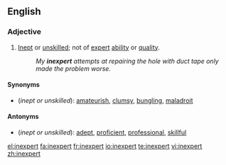 ==English==

===Adjective===
{{en-adj}}

# [[inept|Inept]] or [[unskilled]]; not of [[expert]] [[ability]] or [[quality]].
#:''My '''inexpert''' attempts at repairing the hole with duct tape only made the problem worse.''

====Synonyms====
*(''inept or unskilled''): [[amateurish]], [[clumsy]], [[bungling]], [[maladroit]]

====Antonyms====
*(''inept or unskilled''): [[adept]], [[proficient]], [[professional]], [[skillful]]

[[el:inexpert]]
[[fa:inexpert]]
[[fr:inexpert]]
[[io:inexpert]]
[[te:inexpert]]
[[vi:inexpert]]
[[zh:inexpert]]